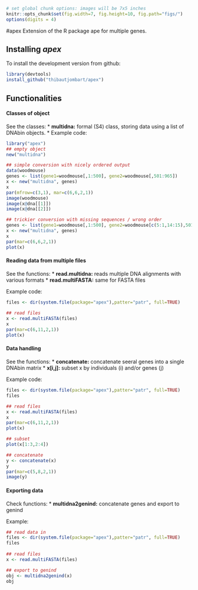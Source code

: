 

```r
# set global chunk options: images will be 7x5 inches
knitr::opts_chunk$set(fig.width=7, fig.height=10, fig.path="figs/")
options(digits = 4)
```

#apex
Extension of the R package ape for multiple genes.

Installing *apex*
-------------
To install the development version from github: 
```r
library(devtools)
install_github("thibautjombart/apex")
```

Functionalities
----------------

#### Classes of object

See the classes:
* **multidna:** formal (S4) class, storing data using a list of DNAbin objects.
* 
Example code:
```r
library("apex")
## empty object
new("multidna")

## simple conversion with nicely ordered output
data(woodmouse)
genes <- list(gene1=woodmouse[,1:500], gene2=woodmouse[,501:965])
x <- new("multidna", genes)
x
par(mfrow=c(3,1), mar=c(6,6,2,1))
image(woodmouse)
image(x@dna[[1]])
image(x@dna[[2]])

## trickier conversion with missing sequences / wrong order
genes <- list(gene1=woodmouse[,1:500], gene2=woodmouse[c(5:1,14:15),501:965])
x <- new("multidna", genes)
x
par(mar=c(6,6,2,1))
plot(x)
```

#### Reading data from multiple files
See the functions:
* **read.multidna:** reads multiple DNA alignments with various formats
* **read.multiFASTA:** same for FASTA files

Example code:
```r
files <- dir(system.file(package="apex"),patter="patr", full=TRUE)
 
## read files
x <- read.multiFASTA(files)
x
par(mar=c(6,11,2,1))
plot(x)
```



#### Data handling
See the functions:
* **concatenate:** concatenate seeral genes into a single DNAbin matrix
* **x[i,j]:** subset x by individuals (i) and/or genes (j)

Example code:
```r
files <- dir(system.file(package="apex"),patter="patr", full=TRUE)
files

## read files
x <- read.multiFASTA(files)
x
par(mar=c(6,11,2,1))
plot(x)

## subset
plot(x[1:3,2:4])

## concatenate
y <- concatenate(x)
y
par(mar=c(5,8,2,1))
image(y)
```


#### Exporting data
Check functions:
* **multidna2genind:** concatenate genes and export to genind

Example:
```r
## read data in
files <- dir(system.file(package="apex"),patter="patr", full=TRUE)
files
     
## read files
x <- read.multiFASTA(files)

## export to genind
obj <- multidna2genind(x)
obj
```
